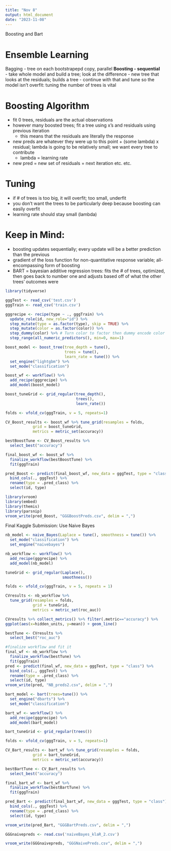 ```yaml
---
title: "Nov 8"
output: html_document
date: "2023-11-08"
---
```


Boosting and Bart 

# Ensemble Learning 
Bagging - tree on each bootstrapepd copy, parallel 
**Boosting - sequential**  
  - take whole model and build a tree; look at the difference 
    - new tree that looks at the residuals; builds a tree 
  - continue with that and tune so the model isn't overfit: tuning the number of trees is vital 
  
# Boosting Algorithm 
  - fit 0 trees, residuals are the actual observations 
  - however many boosted trees; fit a tree using x's and residuals using previous iteration 
     - this means that the residuals are literally the response
  - new preds are whatever they were up to this point + (some lambda) x residual; lambda is going to be relatively small; we want every tree to contribute  
     - lambda = learning rate 
  - new pred = new set of residuals = next iteration etc. etc. 
  
# Tuning 
- if # of trees is too big, it will overfit; too small, underfit 
- you don't want the trees to be particularly deep because boosting can easily overfit 
- learning rate should stay small (lambda) 

# Keep in Mind: 
 - boosting updates sequentially; every update will be a better prediction than the previous 
 - gradient of the loss function for non-quantitative response variable; all-encompassing form of boosting 
 - BART = bayesian additive regression trees: fits the # of trees, optimized, then goes back to number one and adjusts based off of what the other trees' outcomes were 

```r
library(tidyverse)

gggTest <- read_csv('test.csv')
gggTrain <- read_csv('train.csv')

gggrecipe <- recipe(type ~ ., gggTrain) %>%
  update_role(id, new_role="id") %>%
  step_mutate(type = as.factor(type), skip = TRUE) %>%
  step_mutate(color = as.factor(color)) %>%
  step_dummy(color) %>% # Turn color to factor then dummy encode color
  step_range(all_numeric_predictors(), min=0, max=1) 

boost_model <- boost_tree(tree_depth = tune(), 
                          trees = tune(), 
                          learn_rate = tune()) %>% 
  set_engine("lightgbm") %>% 
  set_mode("classification") 

boost_wf <- workflow() %>%
  add_recipe(gggrecipe) %>%
  add_model(boost_model)

boost_tuneGrid <- grid_regular(tree_depth(), 
                               trees(), 
                               learn_rate())

folds <- vfold_cv(gggTrain, v = 5, repeats=1)

CV_Boost_results <- boost_wf %>% tune_grid(resamples = folds, 
            grid = boost_tuneGrid, 
            metrics = metric_set(accuracy))

bestBoostTune <- CV_Boost_results %>% 
  select_best("accuracy") 

final_boost_wf <- boost_wf %>%
  finalize_workflow(bestBoostTune) %>%
  fit(gggTrain)

pred_Boost <- predict(final_boost_wf, new_data = gggTest, type = "class") %>%
  bind_cols(., gggTest) %>%
  rename(type = .pred_class) %>%
  select(id, type)

library(vroom)
library(embed)
library(themis)
library(parsnip)
vroom_write(pred_Boost, "GGGBoostPreds.csv", delim = ",")

```

Final Kaggle Submission: Use Naive Bayes 

```r
nb_model <- naive_Bayes(Laplace = tune(), smoothness = tune()) %>% 
  set_mode("classification") %>% 
  set_engine("naivebayes") 

nb_workflow <- workflow() %>% 
  add_recipe(gggrecipe) %>% 
  add_model(nb_model) 

tuneGrid <- grid_regular(Laplace(), 
                         smoothness())

folds <- vfold_cv(gggTrain, v = 5, repeats = 1)

CVresults <- nb_workflow %>%
  tune_grid(resamples = folds,
            grid = tuneGrid,
            metrics = metric_set(roc_auc))

CVresults %>% collect_metrics() %>% filter(.metric=="accuracy") %>%
ggplot(aes(x=hidden_units, y=mean)) + geom_line()

bestTune <- CVresults %>%
  select_best("roc_auc")

#finalize workflow and fit it
final_wf <- nb_workflow %>%
  finalize_workflow(bestTune) %>%
  fit(gggTrain)
pred <- predict(final_wf, new_data = gggTest, type = "class") %>%
  bind_cols(., gggTest) %>%
  rename(type = .pred_class) %>%
  select(id, type)
vroom_write(pred, "NB_preds2.csv", delim = ",")
```



```r
bart_model <- bart(trees=tune()) %>% 
  set_engine("dbarts") %>% 
  set_mode("classification") 

bart_wf <- workflow() %>%
  add_recipe(gggrecipe) %>%
  add_model(bart_model)

bart_tuneGrid <- grid_regular(trees())

folds <- vfold_cv(gggTrain, v = 5, repeats=1)

CV_Bart_results <- bart_wf %>% tune_grid(resamples = folds, 
            grid = bart_tuneGrid, 
            metrics = metric_set(accuracy))

bestBartTune <- CV_Bart_results %>% 
  select_best("accuracy") 

final_bart_wf <- bart_wf %>%
  finalize_workflow(bestBartTune) %>%
  fit(gggTrain)

pred_Bart <- predict(final_bart_wf, new_data = gggTest, type = "class") %>%
  bind_cols(., gggTest) %>%
  rename(type = .pred_class) %>%
  select(id, type)

vroom_write(pred_Bart, "GGGBartPreds.csv", delim = ",")

```




```r
GGGnaivepreds <- read.csv('naiveBayes_klaR_2.csv')

vroom_write(GGGnaivepreds, "GGGNaivePreds.csv", delim = ",")

```

